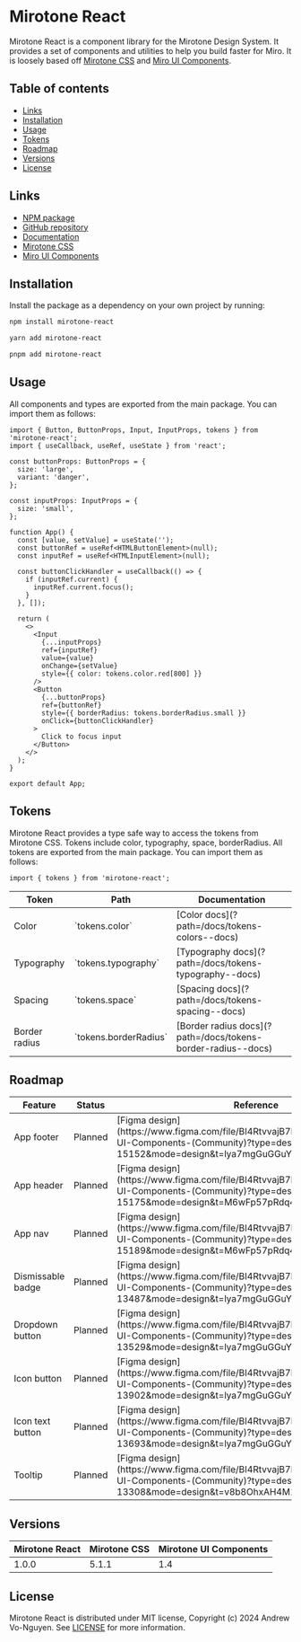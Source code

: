 
<Meta title='Mirotone React' />

# Mirotone React

Mirotone React is a component library for the Mirotone Design System. It provides a set of components and utilities to help you build faster for Miro. It is loosely based off [Mirotone CSS](https://www.mirotone.xyz/) and [Miro UI Components](https://www.figma.com/community/file/1125698230201231315/mirotone-ui-components).

## Table of contents

- [Links](#links)
- [Installation](#installation)
- [Usage](#usage)
- [Tokens](#components)
- [Roadmap](#roadmap)
- [Versions](#versions)
- [License](#license)

## Links

- [NPM package](https://www.npmjs.com/package/mirotone-react)
- [GitHub repository](https://github.com/andrewvo89/mirotone-react)
- [Documentation](https://andrewvo89.github.io/mirotone-react/?path=/docs/getting-started--docs)
- [Mirotone CSS](https://www.mirotone.xyz/)
- [Miro UI Components](https://www.figma.com/community/file/1125698230201231315/mirotone-ui-components)

## Installation

Install the package as a dependency on your own project by running:

```bash
npm install mirotone-react
```

```bash
yarn add mirotone-react
```

```bash
pnpm add mirotone-react
```

## Usage

All components and types are exported from the main package. You can import them as follows:

```tsx
import { Button, ButtonProps, Input, InputProps, tokens } from 'mirotone-react';
import { useCallback, useRef, useState } from 'react';

const buttonProps: ButtonProps = {
  size: 'large',
  variant: 'danger',
};

const inputProps: InputProps = {
  size: 'small',
};

function App() {
  const [value, setValue] = useState('');
  const buttonRef = useRef<HTMLButtonElement>(null);
  const inputRef = useRef<HTMLInputElement>(null);

  const buttonClickHandler = useCallback(() => {
    if (inputRef.current) {
      inputRef.current.focus();
    }
  }, []);

  return (
    <>
      <Input
        {...inputProps}
        ref={inputRef}
        value={value}
        onChange={setValue}
        style={{ color: tokens.color.red[800] }}
      />
      <Button
        {...buttonProps}
        ref={buttonRef}
        style={{ borderRadius: tokens.borderRadius.small }}
        onClick={buttonClickHandler}
      >
        Click to focus input
      </Button>
    </>
  );
}

export default App;
```

## Tokens

Mirotone React provides a type safe way to access the tokens from Mirotone CSS.
Tokens include color, typography, space, borderRadius.
All tokens are exported from the main package. You can import them as follows:

```tsx
import { tokens } from 'mirotone-react';
```

<table>
  <thead>
    <tr>
      <th>Token</th>
      <th>Path</th>
      <th>Documentation</th>
    </tr>
  </thead>
  <tbody>
    <tr>
      <td>Color</td>
      <td>`tokens.color`</td>
      <td>[Color docs](?path=/docs/tokens-colors--docs)</td>
    </tr>
    <tr>
      <td>Typography</td>
      <td>`tokens.typography`</td>
      <td>[Typography docs](?path=/docs/tokens-typography--docs)</td>
    </tr>
    <tr>
      <td>Spacing</td>
      <td>`tokens.space`</td>
      <td>[Spacing docs](?path=/docs/tokens-spacing--docs)</td>
    </tr>
    <tr>
      <td>Border radius</td>
      <td>`tokens.borderRadius`</td>
      <td>[Border radius docs](?path=/docs/tokens-border-radius--docs)</td>
    </tr>
  </tbody>
</table>

## Roadmap

<table>
  <thead>
    <tr>
      <th>Feature</th>
      <th>Status</th>
      <th>Reference</th>
    </tr>
  </thead>
  <tbody>
    <tr>
      <td>App footer</td>
      <td>Planned</td>
      <td>
        [Figma
        design](https://www.figma.com/file/BI4RtvvajB7E3EQHlNTL4I/Mirotone-UI-Components-(Community)?type=design&node-id=3642-15152&mode=design&t=lya7mgGuGGuYILSD-4)
      </td>
    </tr>
    <tr>
      <td>App header</td>
      <td>Planned</td>
      <td>
        [Figma
        design](https://www.figma.com/file/BI4RtvvajB7E3EQHlNTL4I/Mirotone-UI-Components-(Community)?type=design&node-id=3642-15175&mode=design&t=M6wFp57pRdq4g6Te-4)
      </td>
    </tr>
    <tr>
      <td>App nav</td>
      <td>Planned</td>
      <td>
        [Figma
        design](https://www.figma.com/file/BI4RtvvajB7E3EQHlNTL4I/Mirotone-UI-Components-(Community)?type=design&node-id=3642-15189&mode=design&t=M6wFp57pRdq4g6Te-4)
      </td>
    </tr>
    <tr>
      <td>Dismissable badge</td>
      <td>Planned</td>
      <td>
        [Figma
        design](https://www.figma.com/file/BI4RtvvajB7E3EQHlNTL4I/Mirotone-UI-Components-(Community)?type=design&node-id=3642-13487&mode=design&t=lya7mgGuGGuYILSD-4)
      </td>
    </tr>
    <tr>
      <td>Dropdown button</td>
      <td>Planned</td>
      <td>
        [Figma
        design](https://www.figma.com/file/BI4RtvvajB7E3EQHlNTL4I/Mirotone-UI-Components-(Community)?type=design&node-id=3642-13529&mode=design&t=lya7mgGuGGuYILSD-4)
      </td>
    </tr>
    <tr>
      <td>Icon button</td>
      <td>Planned</td>
      <td>
        [Figma
        design](https://www.figma.com/file/BI4RtvvajB7E3EQHlNTL4I/Mirotone-UI-Components-(Community)?type=design&node-id=3642-13902&mode=design&t=lya7mgGuGGuYILSD-4)
      </td>
    </tr>
    <tr>
      <td>Icon text button</td>
      <td>Planned</td>
      <td>
        [Figma
        design](https://www.figma.com/file/BI4RtvvajB7E3EQHlNTL4I/Mirotone-UI-Components-(Community)?type=design&node-id=3642-13693&mode=design&t=lya7mgGuGGuYILSD-4)
      </td>
    </tr>
    <tr>
      <td>Tooltip</td>
      <td>Planned</td>
      <td>
        [Figma
        design](https://www.figma.com/file/BI4RtvvajB7E3EQHlNTL4I/Mirotone-UI-Components-(Community)?type=design&node-id=3642-13308&mode=design&t=v8b8OhxAH4M1Erx0-4)
      </td>
    </tr>
  </tbody>
</table>

## Versions

<table>
  <thead>
    <tr>
      <th>Mirotone React</th>
      <th>Mirotone CSS</th>
      <th>Mirotone UI Components</th>
    </tr>
  </thead>
  <tbody>
    <tr>
      <td>1.0.0</td>
      <td>5.1.1</td>
      <td>1.4</td>
    </tr>
  </tbody>
</table>

## License

Mirotone React is distributed under MIT license, Copyright (c) 2024 Andrew Vo-Nguyen. See [LICENSE](https://github.com/andrewvo89/mirotone-react/blob/main/LICENSE) for more information.
